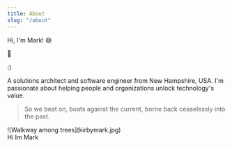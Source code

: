 ```yaml
---
title: About
slug: "/about"
---
```



Hi, I'm Mark! :smile: 

:wave:  

:)

A solutions architect and software engineer from New Hampshire, USA.  I'm passionate about helping people and organizations unlock technology's value.

> So we beat on, boats against the current, borne back ceaselessly into the past.
<div>
    <div style={{width: '200px'}}>
        ![Walkway among trees](kirbymark.jpg)
    </div>
    Hi Im Mark
</div>



